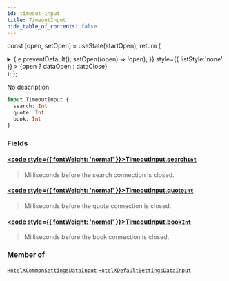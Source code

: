 ```yaml
---
id: timeout-input
title: TimeoutInput
hide_table_of_contents: false
---
```






const [open, setOpen] = useState(startOpen);
return (
<details {...(open ? { open: true } : {})} className="details" style={{ border:'none', boxShadow:'none', background:'var(--ifm-background-color)' }}>
<summary
onClick={(e) => {
e.preventDefault();
setOpen((open) => !open);
}}
style={{ listStyle:'none' }} >
{open ? dataOpen : dataClose}
</summary>
{open && children}
</details>
);
};

No description

```graphql
input TimeoutInput {
  search: Int
  quote: Int
  book: Int
}
```

### Fields

#### [<code style={{ fontWeight: 'normal' }}>TimeoutInput.<b>search</b></code>](#)<Bullet />[`Int`](/api/scalars/int) <Badge class="badge badge--secondary" text="scalar"/>

> Milliseconds before the search connection is closed.

#### [<code style={{ fontWeight: 'normal' }}>TimeoutInput.<b>quote</b></code>](#)<Bullet />[`Int`](/api/scalars/int) <Badge class="badge badge--secondary" text="scalar"/>

> Milliseconds before the quote connection is closed.

#### [<code style={{ fontWeight: 'normal' }}>TimeoutInput.<b>book</b></code>](#)<Bullet />[`Int`](/api/scalars/int) <Badge class="badge badge--secondary" text="scalar"/>

> Milliseconds before the book connection is closed.

### Member of

[`HotelXCommonSettingsDataInput`](/api/inputs/hotel-xcommon-settings-data-input) <Badge class="badge badge--secondary" text="input"/><Bullet />[`HotelXDefaultSettingsDataInput`](/api/inputs/hotel-xdefault-settings-data-input) <Badge class="badge badge--secondary" text="input"/>
